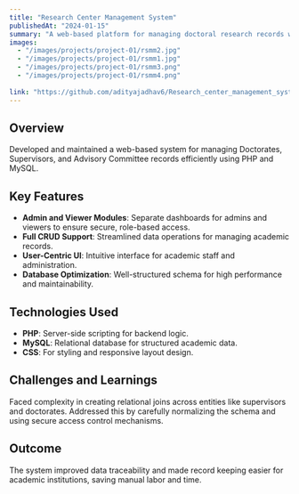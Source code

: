 ```yaml
---
title: "Research Center Management System"
publishedAt: "2024-01-15"
summary: "A web-based platform for managing doctoral research records with role-based access using PHP and MySQL."
images:
  - "/images/projects/project-01/rsmm2.jpg"
  - "/images/projects/project-01/rsmm1.jpg"
  - "/images/projects/project-01/rsmm3.png"
  - "/images/projects/project-01/rsmm4.png"
  
link: "https://github.com/adityajadhav6/Research_center_management_system.git"
---
```


## Overview

Developed and maintained a web-based system for managing Doctorates, Supervisors, and Advisory Committee records efficiently using PHP and MySQL.

## Key Features

- **Admin and Viewer Modules**: Separate dashboards for admins and viewers to ensure secure, role-based access.
- **Full CRUD Support**: Streamlined data operations for managing academic records.
- **User-Centric UI**: Intuitive interface for academic staff and administration.
- **Database Optimization**: Well-structured schema for high performance and maintainability.

## Technologies Used

- **PHP**: Server-side scripting for backend logic.
- **MySQL**: Relational database for structured academic data.
- **CSS**: For styling and responsive layout design.

## Challenges and Learnings

Faced complexity in creating relational joins across entities like supervisors and doctorates. Addressed this by carefully normalizing the schema and using secure access control mechanisms.

## Outcome

The system improved data traceability and made record keeping easier for academic institutions, saving manual labor and time.
